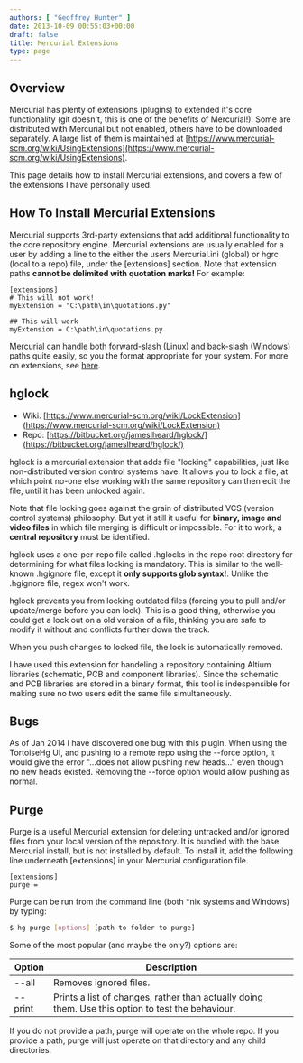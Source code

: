 ```yaml
---
authors: [ "Geoffrey Hunter" ]
date: 2013-10-09 00:55:03+00:00
draft: false
title: Mercurial Extensions
type: page
---
```



## Overview

Mercurial has plenty of extensions (plugins) to extended it's core functionality (git doesn't, this is one of the benefits of Mercurial!). Some are distributed with Mercurial but not enabled, others have to be downloaded separately. A large list of them is maintained at [https://www.mercurial-scm.org/wiki/UsingExtensions](https://www.mercurial-scm.org/wiki/UsingExtensions).

This page details how to install Mercurial extensions, and covers a few of the extensions I have personally used.

## How To Install Mercurial Extensions

Mercurial supports 3rd-party extensions that add additional functionality to the core repository engine. Mercurial extensions are usually enabled for a user by adding a line to the either the users Mercurial.ini (global) or hgrc (local to a repo) file, under the [extensions] section. Note that extension paths **cannot be delimited with quotation marks!** For example:

```text
[extensions]
# This will not work!
myExtension = "C:\path\in\quotations.py"

## This will work
myExtension = C:\path\in\quotations.py
```

Mercurial can handle both forward-slash (Linux) and back-slash (Windows) paths quite easily, so you the format appropriate for your system. For more on extensions, see [here](https://www.mercurial-scm.org/wiki/UsingExtensions).

## hglock


* Wiki: [https://www.mercurial-scm.org/wiki/LockExtension](https://www.mercurial-scm.org/wiki/LockExtension)
* Repo: [https://bitbucket.org/jameslheard/hglock/](https://bitbucket.org/jameslheard/hglock/)

hglock is a mercurial extension that adds file "locking" capabilities, just like non-distributed version control systems have. It allows you to lock a file, at which point no-one else working with the same repository can then edit the file, until it has been unlocked again.

Note that file locking goes against the grain of distributed VCS (version control systems) philosophy. But yet it still it useful for **binary, image and video files** in which file merging is difficult or impossible. For it to work, a **central repository** must be identified.

hglock uses a one-per-repo file called .hglocks in the repo root directory for determining for what files locking is mandatory. This is similar to the well-known .hgignore file, except it **only supports glob syntax!**. Unlike the .hgignore file, regex won't work.

hglock prevents you from locking outdated files (forcing you to pull and/or update/merge before you can lock). This is a good thing, otherwise you could get a lock out on a old version of a file, thinking you are safe to modify it without and conflicts further down the track.

When you push changes to locked file, the lock is automatically removed.

I have used this extension for handeling a repository containing Altium libraries (schematic, PCB and component libraries). Since the schematic and PCB libraries are stored in a binary format, this tool is indespensible for making sure no two users edit the same file simultaneously.

## Bugs

As of Jan 2014 I have discovered one bug with this plugin. When using the TortoiseHg UI, and pushing to a remote repo using the --force option, it would give the error "...does not allow pushing new heads..." even though no new heads existed. Removing the --force option would allow pushing as normal.

## Purge

Purge is a useful Mercurial extension for deleting untracked and/or ignored files from your local version of the repository. It is bundled with the base Mercurial install, but is not installed by default. To install it, add the following line underneath [extensions] in your Mercurial configuration file.

```text
[extensions]
purge =
```

Purge can be run from the command line (both *nix systems and Windows) by typing:

```sh    
$ hg purge [options] [path to folder to purge]
```  

Some of the most popular (and maybe the only?) options are:

<table>
    <thead>
        <tr>
            <th>Option</th>
            <th>Description</th>
        </tr>
    </thead>
<tbody >
<tr >
<td >--all</td>

<td >Removes ignored files.</td>
</tr>
<tr >

<td >--print</td>

<td >Prints a list of changes, rather than actually doing them. Use this option to test the behaviour.</td>
</tr>
</tbody>
</table>


If you do not provide a path, purge will operate on the whole repo. If you provide a path, purge will just operate on that directory and any child directories.
